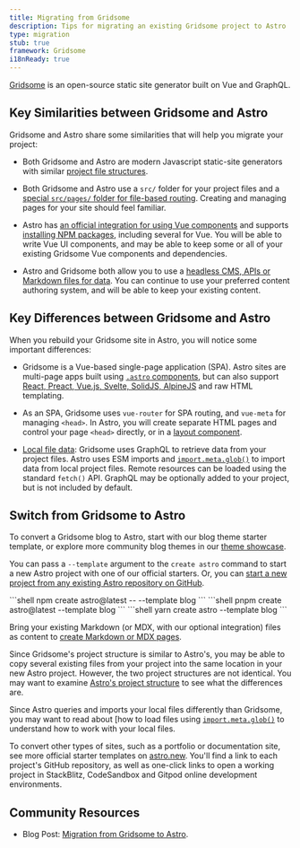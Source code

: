 ```yaml
---
title: Migrating from Gridsome
description: Tips for migrating an existing Gridsome project to Astro
type: migration
stub: true
framework: Gridsome
i18nReady: true
---
```



[Gridsome](https://gridsome.org) is an open-source static site generator built on Vue and GraphQL.

## Key Similarities between Gridsome and Astro

Gridsome and Astro share some similarities that will help you migrate your project:

- Both Gridsome and Astro are modern Javascript static-site generators with similar [project file structures](/en/basics/project-structure/#directories-and-files). 

- Both Gridsome and Astro use a `src/` folder for your project files and a [special `src/pages/` folder for file-based routing](/en/basics/astro-pages/). Creating and managing pages for your site should feel familiar.

- Astro has [an official integration for using Vue components](/en/guides/integrations-guide/vue/) and supports [installing NPM packages](/en/guides/imports/#npm-packages), including several for Vue. You will be able to write Vue UI components, and may be able to keep some or all of your existing Gridsome Vue components and dependencies.

- Astro and Gridsome both allow you to use a [headless CMS, APIs or Markdown files for data](/en/guides/data-fetching/). You can continue to use your preferred content authoring system, and will be able to keep your existing content.

## Key Differences between Gridsome and Astro

When you rebuild your Gridsome site in Astro, you will notice some important differences:

- Gridsome is a Vue-based single-page application (SPA). Astro sites are multi-page apps built using [`.astro` components](/en/basics/astro-components/), but can also support [React, Preact, Vue.js, Svelte, SolidJS, AlpineJS](/en/guides/framework-components/) and raw HTML templating.

- As an SPA, Gridsome uses `vue-router` for SPA routing, and `vue-meta` for managing `<head>`. In Astro, you will create separate HTML pages and control your page `<head>` directly, or in a [layout component](/en/basics/layouts/).

- [Local file data](/en/guides/imports/): Gridsome uses GraphQL to retrieve data from your project files. Astro uses ESM imports and [`import.meta.glob()`](/en/guides/imports/#importmetaglob) to import data from local project files. Remote resources can be loaded using the standard `fetch()` API. GraphQL may be optionally added to your project, but is not included by default.

## Switch from Gridsome to Astro

To convert a Gridsome blog to Astro, start with our blog theme starter template, or explore more community blog themes in our [theme showcase](https://astro.build/themes/).

You can pass a `--template` argument to the `create astro` command to start a new Astro project with one of our official starters. Or, you can [start a new project from any existing Astro repository on GitHub](/en/install-and-setup/#install-from-the-cli-wizard).

  <PackageManagerTabs>
    <Fragment slot="npm">
    ```shell
    npm create astro@latest -- --template blog
    ```
    </Fragment>
    <Fragment slot="pnpm">
    ```shell
    pnpm create astro@latest --template blog
    ```
    </Fragment>
    <Fragment slot="yarn">
    ```shell
    yarn create astro --template blog
    ```
    </Fragment>
  </PackageManagerTabs>

Bring your existing Markdown (or MDX, with our optional integration) files as content to [create Markdown or MDX pages](/en/guides/markdown-content/).

Since Gridsome's project structure is similar to Astro's, you may be able to copy several existing files from your project into the same location in your new Astro project. However, the two project structures are not identical. You may want to examine [Astro's project structure](/en/basics/project-structure/) to see what the differences are.

Since Astro queries and imports your local files differently than Gridsome, you may want to read about [how to load files using [`import.meta.glob()`](/en/guides/imports/#importmetaglob) to understand how to work with your local files.

To convert other types of sites, such as a portfolio or documentation site, see more official starter templates on [astro.new](https://astro.new). You'll find a link to each project's GitHub repository, as well as one-click links to open a working project in StackBlitz, CodeSandbox and Gitpod online development environments.

## Community Resources

- Blog Post: [Migration from Gridsome to Astro](https://fyodor.io/migration-from-gridsome-to-astro/).
